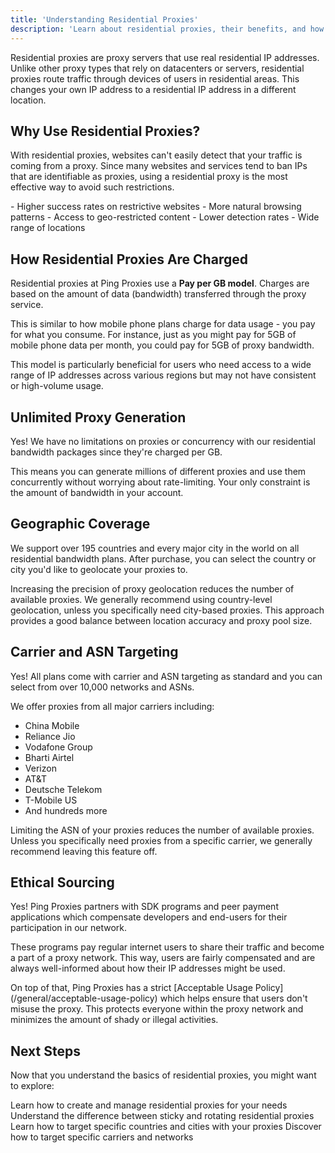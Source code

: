 ```yaml
---
title: 'Understanding Residential Proxies'
description: 'Learn about residential proxies, their benefits, and how they work at Ping Proxies'
---
```


Residential proxies are proxy servers that use real residential IP addresses. Unlike other proxy types that rely on datacenters or servers, residential proxies route traffic through devices of users in residential areas. This changes your own IP address to a residential IP address in a different location.

## Why Use Residential Proxies?

With residential proxies, websites can't easily detect that your traffic is coming from a proxy. Since many websites and services tend to ban IPs that are identifiable as proxies, using a residential proxy is the most effective way to avoid such restrictions.

<Card title="Key Benefits" icon="star">
  - Higher success rates on restrictive websites
  - More natural browsing patterns
  - Access to geo-restricted content
  - Lower detection rates
  - Wide range of locations
</Card>

## How Residential Proxies Are Charged

Residential proxies at Ping Proxies use a **Pay per GB model**. Charges are based on the amount of data (bandwidth) transferred through the proxy service.

<Note>
This is similar to how mobile phone plans charge for data usage - you pay for what you consume. For instance, just as you might pay for 5GB of mobile phone data per month, you could pay for 5GB of proxy bandwidth.
</Note>

This model is particularly beneficial for users who need access to a wide range of IP addresses across various regions but may not have consistent or high-volume usage.

## Unlimited Proxy Generation

Yes! We have no limitations on proxies or concurrency with our residential bandwidth packages since they're charged per GB.

This means you can generate millions of different proxies and use them concurrently without worrying about rate-limiting. Your only constraint is the amount of bandwidth in your account.

## Geographic Coverage

We support over 195 countries and every major city in the world on all residential bandwidth plans. After purchase, you can select the country or city you'd like to geolocate your proxies to.

<Warning>
Increasing the precision of proxy geolocation reduces the number of available proxies. We generally recommend using country-level geolocation, unless you specifically need city-based proxies. This approach provides a good balance between location accuracy and proxy pool size.
</Warning>

## Carrier and ASN Targeting

Yes! All plans come with carrier and ASN targeting as standard and you can select from over 10,000 networks and ASNs.

We offer proxies from all major carriers including:
- China Mobile
- Reliance Jio
- Vodafone Group
- Bharti Airtel
- Verizon
- AT&T
- Deutsche Telekom
- T-Mobile US
- And hundreds more

<Tip>
Limiting the ASN of your proxies reduces the number of available proxies. Unless you specifically need proxies from a specific carrier, we generally recommend leaving this feature off.
</Tip>

## Ethical Sourcing

Yes! Ping Proxies partners with SDK programs and peer payment applications which compensate developers and end-users for their participation in our network.

These programs pay regular internet users to share their traffic and become a part of a proxy network. This way, users are fairly compensated and are always well-informed about how their IP addresses might be used.

<Card title="Ethical Commitment" icon="shield-check">
On top of that, Ping Proxies has a strict [Acceptable Usage Policy](/general/acceptable-usage-policy) which helps ensure that users don't misuse the proxy. This protects everyone within the proxy network and minimizes the amount of shady or illegal activities.
</Card>

## Next Steps

Now that you understand the basics of residential proxies, you might want to explore:

<CardGroup cols={2}>
  <Card
    title="Generating Residential Proxies"
    icon="network-wired"
    href="/general/generating-residential-proxies"
  >
    Learn how to create and manage residential proxies for your needs
  </Card>
  <Card
    title="Sticky vs Rotating Proxies"
    icon="rotate"
    href="/general/sticky-vs-rotating-residential-proxies"
  >
    Understand the difference between sticky and rotating residential proxies
  </Card>
  <Card
    title="Geolocation Targeting"
    icon="globe"
    href="/general/geolocating-targeting"
  >
    Learn how to target specific countries and cities with your proxies
  </Card>
  <Card
    title="ISP & ASN Targeting"
    icon="server"
    href="/general/isp-asn-targeting"
  >
    Discover how to target specific carriers and networks
  </Card>
</CardGroup>